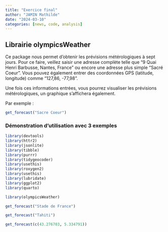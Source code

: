 ```yaml
---
title: "Exercice final"
author: "JAMIN Mathilde"
date: "2024-03-10"
categories: [news, code, analysis]
---
```


## Librairie olympicsWeather

Ce package nous permet d'obtenir les prévisions métérologiques à sept jours. Pour ce faire, veillez saisir une adresse complète telle que "9 Quai Henri Barbusse, Nantes, France" ou encore une adresse plus simple "Sacré Coeur". Vous pouvez également entrer des coordonnées GPS (latitude, longitude) comme "127,86, -77,98".

Une fois ces informations entrées, vous pourrez visualiser les prévisions métérologiques, un graphique s'affichera également.

Par exemple :

```r
get_forecast("Sacre Coeur")
```

### Démonstration d'utilisation avec 3 exemples

```r
library(devtools)
library(httr2)
library(jsonlite)
library(tibble)
library(purrr)
library(tidygeocoder)
library(usethis)
library(roxygen2)
library(usethis)
library(lubridate)
library(ggplot2)
library(quarto)
```

```r
library(olympicsWeather)
```

```r
get_forecast("Stade de France")
```

```r
get_forecast("Tahiti")
```

```r
get_forecast(c(43.276703, 5.334791))
```

